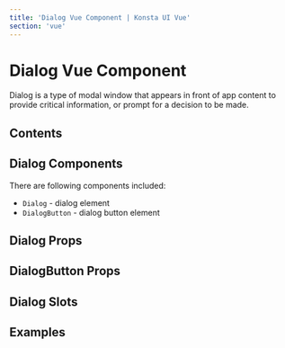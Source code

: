 ```yaml
---
title: 'Dialog Vue Component | Konsta UI Vue'
section: 'vue'
---
```



# Dialog Vue Component

Dialog is a type of modal window that appears in front of app content to provide critical information, or prompt for a decision to be made.

## Contents

## Dialog Components

There are following components included:

- `Dialog` - dialog element
- `DialogButton` - dialog button element

## Dialog Props

<DialogProps />

## DialogButton Props

<DialogButtonProps />

## Dialog Slots

<DialogSlots />

## Examples

<DialogExample />
